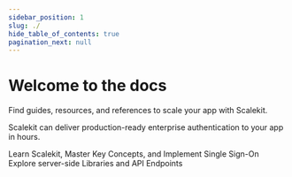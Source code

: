 ```yaml
---
sidebar_position: 1
slug: ./
hide_table_of_contents: true
pagination_next: null
---
```



# Welcome to the docs

<Subtitle> Find guides, resources, and references to scale your app with Scalekit. </Subtitle>


Scalekit can deliver production-ready enterprise authentication to your app in hours.

<CardList size="medium">
  <Card title="Quickstart" href="/single-sign-on/quickstart-sso" linkText="Let's Get Started">
    Learn Scalekit, Master Key Concepts, and Implement Single Sign-On
  </Card>
  <Card title="APIs" href="https://docs.scalekit.com/apis" linkText="Explore">
    Explore server-side Libraries and API Endpoints
  </Card>


</CardList>
